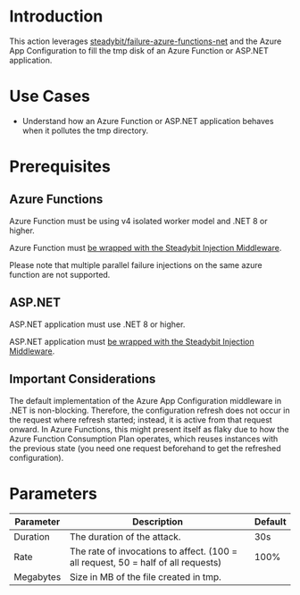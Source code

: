# Introduction

This action leverages [steadybit/failure-azure-functions-net](https://github.com/steadybit/failure-azure-functions-net) and the Azure App Configuration to fill the tmp disk of an Azure Function or ASP.NET application.

# Use Cases

- Understand how an Azure Function or ASP.NET application behaves when it pollutes the tmp directory.

# Prerequisites

## Azure Functions

Azure Function must be using v4 isolated worker model and .NET 8 or higher.

Azure Function must [be wrapped with the Steadybit Injection Middleware](https://github.com/steadybit/failure-azure-functions-net).

Please note that multiple parallel failure injections on the same azure function are not supported.

## ASP.NET

ASP.NET application must use .NET 8 or higher.

ASP.NET application must [be wrapped with the Steadybit Injection Middleware](https://github.com/steadybit/failure-azure-functions-net).

## Important Considerations

The default implementation of the Azure App Configuration middleware in .NET is non-blocking. Therefore, the configuration refresh
does not occur in the request where refresh started; instead, it is active from that request onward.
In Azure Functions, this might present itself as flaky due to how the Azure Function Consumption Plan operates, which reuses instances with the previous state (you need one request beforehand to get the refreshed configuration).

# Parameters

| Parameter | Description                                                                       | Default |
|-----------|-----------------------------------------------------------------------------------|---------|
| Duration  | The duration of the attack.                                                       | 30s     |
| Rate      | The rate of invocations to affect. (100 = all request, 50 = half of all requests) | 100%    |
| Megabytes | Size in MB of the file created in tmp.                                            |         |
